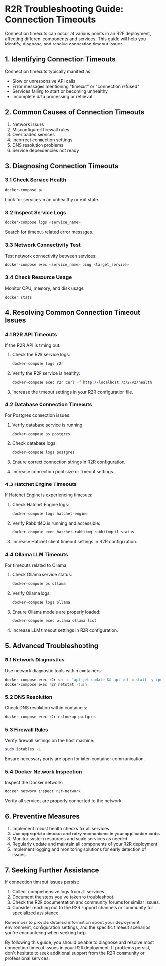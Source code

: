 # R2R Troubleshooting Guide: Connection Timeouts

Connection timeouts can occur at various points in an R2R deployment, affecting different components and services. This guide will help you identify, diagnose, and resolve connection timeout issues.

## 1. Identifying Connection Timeouts

Connection timeouts typically manifest as:
- Slow or unresponsive API calls
- Error messages mentioning "timeout" or "connection refused"
- Services failing to start or becoming unhealthy
- Incomplete data processing or retrieval

## 2. Common Causes of Connection Timeouts

1. Network issues
2. Misconfigured firewall rules
3. Overloaded services
4. Incorrect connection settings
5. DNS resolution problems
6. Service dependencies not ready

## 3. Diagnosing Connection Timeouts

### 3.1 Check Service Health

```bash
docker-compose ps
```

Look for services in an unhealthy or exit state.

### 3.2 Inspect Service Logs

```bash
docker-compose logs <service_name>
```

Search for timeout-related error messages.

### 3.3 Network Connectivity Test

Test network connectivity between services:

```bash
docker-compose exec <service_name> ping <target_service>
```

### 3.4 Check Resource Usage

Monitor CPU, memory, and disk usage:

```bash
docker stats
```

## 4. Resolving Common Connection Timeout Issues

### 4.1 R2R API Timeouts

If the R2R API is timing out:

1. Check the R2R service logs:
   ```bash
   docker-compose logs r2r
   ```

2. Verify the R2R service is healthy:
   ```bash
   docker-compose exec r2r curl -f http://localhost:7272/v2/health
   ```

3. Increase the timeout settings in your R2R configuration file.

### 4.2 Database Connection Timeouts

For Postgres connection issues:

1. Verify database service is running:
   ```bash
   docker-compose ps postgres
   ```

2. Check database logs:
   ```bash
   docker-compose logs postgres
   ```

3. Ensure correct connection strings in R2R configuration.

4. Increase connection pool size or timeout settings.

### 4.3 Hatchet Engine Timeouts

If Hatchet Engine is experiencing timeouts:

1. Check Hatchet Engine logs:
   ```bash
   docker-compose logs hatchet-engine
   ```

2. Verify RabbitMQ is running and accessible:
   ```bash
   docker-compose exec hatchet-rabbitmq rabbitmqctl status
   ```

3. Increase Hatchet client timeout settings in R2R configuration.

### 4.4 Ollama LLM Timeouts

For timeouts related to Ollama:

1. Check Ollama service status:
   ```bash
   docker-compose ps ollama
   ```

2. Verify Ollama logs:
   ```bash
   docker-compose logs ollama
   ```

3. Ensure Ollama models are properly loaded:
   ```bash
   docker-compose exec ollama ollama list
   ```

4. Increase LLM timeout settings in R2R configuration.

## 5. Advanced Troubleshooting

### 5.1 Network Diagnostics

Use network diagnostic tools within containers:

```bash
docker-compose exec r2r sh -c "apt-get update && apt-get install -y iputils-ping net-tools"
docker-compose exec r2r netstat -tuln
```

### 5.2 DNS Resolution

Check DNS resolution within containers:

```bash
docker-compose exec r2r nslookup postgres
```

### 5.3 Firewall Rules

Verify firewall settings on the host machine:

```bash
sudo iptables -L
```

Ensure necessary ports are open for inter-container communication.

### 5.4 Docker Network Inspection

Inspect the Docker network:

```bash
docker network inspect r2r-network
```

Verify all services are properly connected to the network.

## 6. Preventive Measures

1. Implement robust health checks for all services.
2. Use appropriate timeout and retry mechanisms in your application code.
3. Monitor system resources and scale services as needed.
4. Regularly update and maintain all components of your R2R deployment.
5. Implement logging and monitoring solutions for early detection of issues.

## 7. Seeking Further Assistance

If connection timeout issues persist:

1. Collect comprehensive logs from all services.
2. Document the steps you've taken to troubleshoot.
3. Check the R2R documentation and community forums for similar issues.
4. Consider reaching out to the R2R support channels or community for specialized assistance.

Remember to provide detailed information about your deployment environment, configuration settings, and the specific timeout scenarios you're encountering when seeking help.

By following this guide, you should be able to diagnose and resolve most connection timeout issues in your R2R deployment. If problems persist, don't hesitate to seek additional support from the R2R community or professional services.
